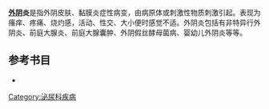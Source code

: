 {{medical}}
'''[[女陰|外阴]]炎'''是指外阴皮肤、黏膜炎症性病变，由病原体或刺激性物质刺激引起。表现为瘙痒、疼痛、烧灼感，活动、性交、大小便时感觉不适。外阴炎包括有非特异行外阴炎、前庭大腺炎、前庭大腺囊肿、外阴假丝酵母菌病、婴幼儿外阴炎等等。

== 参考书目 ==
* {{cite book
 | last=謝幸<!-- Note: the single quote mark before the name is correct. -->
 | first=樂傑等
 | year=2008 | title=婦產科學（第7版）
 | publisher=人民衛生出版社 | id=ISBN 978-7-117-09668-3 }}

{{医学小作品}}
{{女性盆腔和生殖器疾病}}
[[Category:泌尿科疾病|Category:泌尿科疾病]]